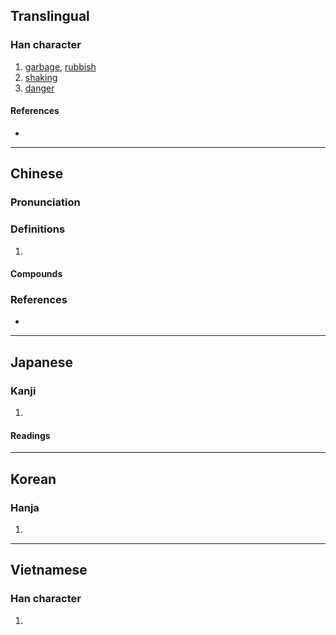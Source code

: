 {{character info/new}}
==Translingual==

===Han character===
{{Han char|rn=32|rad=土|as=04|sn=7|four=47147|canj=GNHE|ids=⿰土及}}

# [[garbage]], [[rubbish]]
# [[shaking]]
# [[danger]]

====References====
* {{Han ref|kx=0224.220|dkj=04906|dj=0459.100|hdz=10420.040|uh=573E|ud=22334|bh=A7A3|bd=42915}}

----

==Chinese==
{{zh-forms}}

===Pronunciation===
{{zh-pron
|m=圾
|c=saap3,ngap6
|mn=sap
|cat=
}}

===Definitions===
{{zh-hanzi}}

# {{rfdef|zh}}

====Compounds====
{{zh-der|垃圾|垃圾分類|垃圾回收|垃圾堆|垃圾場|垃圾山|垃圾桶|垃圾相|垃圾筒|垃圾箱|垃圾車|垃圾量|垃圾食物|搭圾}}

===References===
* {{R:yue:Hanzi}}

----

==Japanese==

===Kanji===
{{ja-kanji|grade=|rs=土04}}

# {{defn|lang=ja|sort=土04}}

====Readings====
{{ja-readings|goon=[[ごう]] (gō)|kanon=[[ぎゅう]] (gyū)|kanyoon=[[きゅう]] (kyū)|kun=[[あやうい]] (ayaui)}}

----

==Korean==

===Hanja===
{{ko-hanja|hangeul=급|rv=geup|mr=kŭp}}

# {{defn|lang=ko|sort=土04}}

----

==Vietnamese==

===Han character===
{{vi-hantu|ngập|rs=土04}}

# {{defn|lang=vi}}